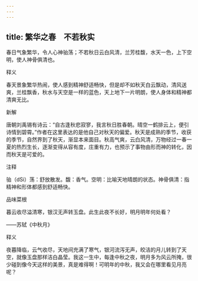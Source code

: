 ```yaml
---
---
---
```

title: 繁华之春　不若秋实
---



春日气象繁华，令人心神骀荡；不若秋日云白风清，兰芳桂馥，水天一色，上下空明，使人神骨俱清也。

释义

春天景象繁华热闹，使人感到精神舒适畅快，但是却不如秋天白云飘动，清风送爽，兰桂飘香，秋水与天空是一样的蓝色，天上地下一片明朗，使人身体和精神都清爽无比。

新解

唐朝刘禹锡有诗云：“自古逢秋悲寂寥，我言秋日胜春朝。晴空一鹤排云上，便引诗情到碧霄。”作者在这里表达的是他自己对秋天的偏爱。秋天是成熟的季节，收获的季节，自然界到了秋天，渐显本来面目。秋高气爽，云白风清，万物经过一春一夏的热烈生长，逐渐变得从容有度，庄重有力，也预示了事物由形而神的转化，因而秋天是可爱的。

注释

骀（dSi）荡：舒放散发。馥：香气。空明：比喻天地晴朗的状态。神骨俱清：指精神和形体都感到舒适畅快。

品味菜根

暮云收尽溢清寒，银汉无声转玉盘。此生此夜不长好，明月明年何处看？

——苏轼《中秋月》

释义

夜暮降临，云气收尽，天地间充满了寒气，银河流泻无声，皎洁的月儿转到了天空，就像玉盘那样洁白晶莹。我这一生中，每逢中秋之夜，明月多为风云所掩，很少碰到像今天这样的美景，真是难得啊！可明年的中秋，我又会在哪里看见月亮呢？